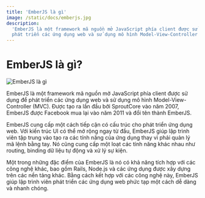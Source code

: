 ```yaml
---
title: 'EmberJS là gì'
image: /static/docs/emberjs.jpg
description:
  'EmberJS là một framework mã nguồn mở JavaScript phía client được sử dụng để
  phát triển các ứng dụng web và sử dụng mô hình Model-View-Controller (MVC).'
---
```


# EmberJS là gì?

![EmberJS là gì](/static/docs/emberjs.jpg)

EmberJS là một framework mã nguồn mở JavaScript phía client được sử dụng để phát
triển các ứng dụng web và sử dụng mô hình Model-View-Controller (MVC). Được tạo
ra lần đầu bởi SproutCore vào năm 2007, EmberJS được Facebook mua lại vào năm
2011 và đổi tên thành EmberJS.

EmberJS cung cấp một cách tiếp cận có cấu trúc cho phát triển ứng dụng web. Với
kiến trúc UI có thể mở rộng ngay từ đầu, EmberJS giúp lập trình viên tập trung
vào tạo ra các tính năng của ứng dụng thay vì phải quản lý mã lệnh bằng tay. Nó
cũng cung cấp một loạt các tính năng khác nhau như routing, binding dữ liệu tự
động và xử lý sự kiện.

Một trong những đặc điểm của EmberJS là nó có khả năng tích hợp với các công
nghệ khác, bao gồm Rails, Node.js và các ứng dụng được xây dựng trên các nền
tảng khác. Bằng cách kết hợp với các công nghệ này, EmberJS giúp lập trình viên
phát triển các ứng dụng web phức tạp một cách dễ dàng và nhanh chóng.
